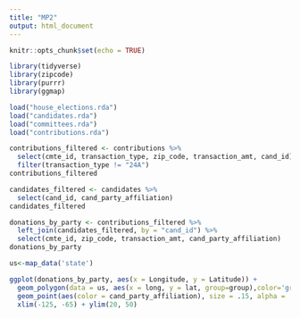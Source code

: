 ```yaml
---
title: "MP2"
output: html_document
---
```


```r
knitr::opts_chunk$set(echo = TRUE)
```

```r
library(tidyverse)
library(zipcode)
library(purrr)
library(ggmap)
```

```r
load("house_elections.rda")
load("candidates.rda")
load("committees.rda")
load("contributions.rda")
```

```r
contributions_filtered <- contributions %>%
  select(cmte_id, transaction_type, zip_code, transaction_amt, cand_id) %>%
  filter(transaction_type != "24A")
contributions_filtered
```

```r
candidates_filtered <- candidates %>%
  select(cand_id, cand_party_affiliation)
candidates_filtered
```

```r
donations_by_party <- contributions_filtered %>%
  left_join(candidates_filtered, by = "cand_id") %>%
  select(cmte_id, zip_code, transaction_amt, cand_party_affiliation)
donations_by_party
```


```r
us<-map_data('state')

ggplot(donations_by_party, aes(x = Longitude, y = Latitude)) +
  geom_polygon(data = us, aes(x = long, y = lat, group=group),color='gray',fill = NA, alpha = .35)+
  geom_point(aes(color = cand_party_affiliation), size = .15, alpha = .25) +
  xlim(-125, -65) + ylim(20, 50)
```


